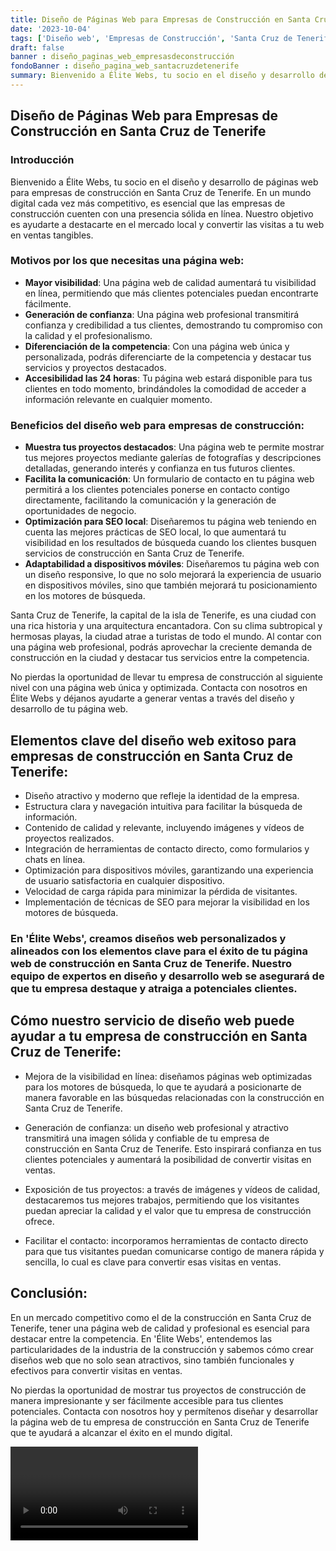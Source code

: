 ```yaml
---
title: Diseño de Páginas Web para Empresas de Construcción en Santa Cruz de Tenerife
date: '2023-10-04'
tags: ['Diseño web', 'Empresas de Construcción', 'Santa Cruz de Tenerife']
draft: false
banner : diseño_paginas_web_empresasdeconstrucción
fondoBanner : diseño_pagina_web_santacruzdetenerife
summary: Bienvenido a Élite Webs, tu socio en el diseño y desarrollo de páginas web para empresas de construcción en Santa Cruz de Tenerife. En un mundo digital cada vez más competitivo, es esencial que las empresas de construcción cuenten con una presencia sólida en línea. Nuestro objetivo es ayudarte a destacarte en el mercado local y convertir las visitas a tu web en ventas tangibles.
---
```


## Diseño de Páginas Web para Empresas de Construcción en Santa Cruz de Tenerife

### Introducción

Bienvenido a Élite Webs, tu socio en el diseño y desarrollo de páginas web para empresas de construcción en Santa Cruz de Tenerife. En un mundo digital cada vez más competitivo, es esencial que las empresas de construcción cuenten con una presencia sólida en línea. Nuestro objetivo es ayudarte a destacarte en el mercado local y convertir las visitas a tu web en ventas tangibles.

### Motivos por los que necesitas una página web:

- **Mayor visibilidad**: Una página web de calidad aumentará tu visibilidad en línea, permitiendo que más clientes potenciales puedan encontrarte fácilmente.
- **Generación de confianza**: Una página web profesional transmitirá confianza y credibilidad a tus clientes, demostrando tu compromiso con la calidad y el profesionalismo.
- **Diferenciación de la competencia**: Con una página web única y personalizada, podrás diferenciarte de la competencia y destacar tus servicios y proyectos destacados.
- **Accesibilidad las 24 horas**: Tu página web estará disponible para tus clientes en todo momento, brindándoles la comodidad de acceder a información relevante en cualquier momento.

### Beneficios del diseño web para empresas de construcción:

- **Muestra tus proyectos destacados**: Una página web te permite mostrar tus mejores proyectos mediante galerías de fotografías y descripciones detalladas, generando interés y confianza en tus futuros clientes.
- **Facilita la comunicación**: Un formulario de contacto en tu página web permitirá a los clientes potenciales ponerse en contacto contigo directamente, facilitando la comunicación y la generación de oportunidades de negocio.
- **Optimización para SEO local**: Diseñaremos tu página web teniendo en cuenta las mejores prácticas de SEO local, lo que aumentará tu visibilidad en los resultados de búsqueda cuando los clientes busquen servicios de construcción en Santa Cruz de Tenerife.
- **Adaptabilidad a dispositivos móviles**: Diseñaremos tu página web con un diseño responsive, lo que no solo mejorará la experiencia de usuario en dispositivos móviles, sino que también mejorará tu posicionamiento en los motores de búsqueda.

Santa Cruz de Tenerife, la capital de la isla de Tenerife, es una ciudad con una rica historia y una arquitectura encantadora. Con su clima subtropical y hermosas playas, la ciudad atrae a turistas de todo el mundo. Al contar con una página web profesional, podrás aprovechar la creciente demanda de construcción en la ciudad y destacar tus servicios entre la competencia.

No pierdas la oportunidad de llevar tu empresa de construcción al siguiente nivel con una página web única y optimizada. Contacta con nosotros en Élite Webs y déjanos ayudarte a generar ventas a través del diseño y desarrollo de tu página web.

<GifSeo />

<Cta />

## Elementos clave del diseño web exitoso para empresas de construcción en Santa Cruz de Tenerife:

- Diseño atractivo y moderno que refleje la identidad de la empresa.
- Estructura clara y navegación intuitiva para facilitar la búsqueda de información.
- Contenido de calidad y relevante, incluyendo imágenes y vídeos de proyectos realizados.
- Integración de herramientas de contacto directo, como formularios y chats en línea.
- Optimización para dispositivos móviles, garantizando una experiencia de usuario satisfactoria en cualquier dispositivo.
- Velocidad de carga rápida para minimizar la pérdida de visitantes.
- Implementación de técnicas de SEO para mejorar la visibilidad en los motores de búsqueda.

### En 'Élite Webs', creamos diseños web personalizados y alineados con los elementos clave para el éxito de tu página web de construcción en Santa Cruz de Tenerife. Nuestro equipo de expertos en diseño y desarrollo web se asegurará de que tu empresa destaque y atraiga a potenciales clientes.

## Cómo nuestro servicio de diseño web puede ayudar a tu empresa de construcción en Santa Cruz de Tenerife:

- Mejora de la visibilidad en línea: diseñamos páginas web optimizadas para los motores de búsqueda, lo que te ayudará a posicionarte de manera favorable en las búsquedas relacionadas con la construcción en Santa Cruz de Tenerife.

- Generación de confianza: un diseño web profesional y atractivo transmitirá una imagen sólida y confiable de tu empresa de construcción en Santa Cruz de Tenerife. Esto inspirará confianza en tus clientes potenciales y aumentará la posibilidad de convertir visitas en ventas.

- Exposición de tus proyectos: a través de imágenes y vídeos de calidad, destacaremos tus mejores trabajos, permitiendo que los visitantes puedan apreciar la calidad y el valor que tu empresa de construcción ofrece.

- Facilitar el contacto: incorporamos herramientas de contacto directo para que tus visitantes puedan comunicarse contigo de manera rápida y sencilla, lo cual es clave para convertir esas visitas en ventas.

## Conclusión:

En un mercado competitivo como el de la construcción en Santa Cruz de Tenerife, tener una página web de calidad y profesional es esencial para destacar entre la competencia. En 'Élite Webs', entendemos las particularidades de la industria de la construcción y sabemos cómo crear diseños web que no solo sean atractivos, sino también funcionales y efectivos para convertir visitas en ventas.

No pierdas la oportunidad de mostrar tus proyectos de construcción de manera impresionante y ser fácilmente accesible para tus clientes potenciales. Contacta con nosotros hoy y permítenos diseñar y desarrollar la página web de tu empresa de construcción en Santa Cruz de Tenerife que te ayudará a alcanzar el éxito en el mundo digital.

<Video />

<CtaBot job='Empresas de Construcción' city='Santa Cruz de Tenerife'/>

<Gmaps query='Santa Cruz de Tenerife+españa+maps' />